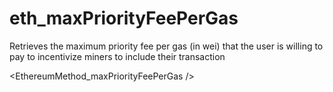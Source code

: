 # eth_maxPriorityFeePerGas

Retrieves the maximum priority fee per gas (in wei) that the user is willing to pay to incentivize miners to include their transaction


<EthereumMethod_maxPriorityFeePerGas />
